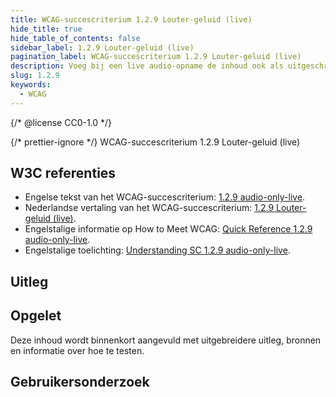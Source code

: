 ```yaml
---
title: WCAG-succescriterium 1.2.9 Louter-geluid (live)
hide_title: true
hide_table_of_contents: false
sidebar_label: 1.2.9 Louter-geluid (live)
pagination_label: WCAG-succescriterium 1.2.9 Louter-geluid (live)
description: Voeg bij een live audio-opname de inhoud ook als uitgeschreven tekst toe.
slug: 1.2.9
keywords:
  - WCAG
---
```


{/* @license CC0-1.0 */}


{/* prettier-ignore */}
<WcagHeadingGroup level={1} conformanceLevel="Niveau AAA">WCAG-succescriterium 1.2.9 Louter-geluid (live)</WcagHeadingGroup>

## W3C referenties

- Engelse tekst van het WCAG-succescriterium: [<span lang="en">1.2.9 audio-only-live</span>](https://www.w3.org/TR/WCAG22/#audio-only-live).
- Nederlandse vertaling van het WCAG-succescriterium: [1.2.9 Louter-geluid (live)](https://www.w3.org/Translations/WCAG22-nl/#louter-geluid-live).
- Engelstalige informatie op <span lang="en">How to Meet WCAG</span>: [<span lang="en">Quick Reference 1.2.9 audio-only-live</span>](https://www.w3.org/WAI/WCAG22/quickref/#saudio-only-live).
- Engelstalige toelichting: [<span lang="en">Understanding SC 1.2.9 audio-only-live</span>](https://www.w3.org/WAI/WCAG22/Understanding/audio-only-live.html).

## Uitleg

<Summary />

## Opgelet

Deze inhoud wordt binnenkort aangevuld met uitgebreidere uitleg, bronnen en informatie over hoe te testen.

## Gebruikersonderzoek

<CTAGebruikersonderzoek />

<WCAGFooterInfo />
